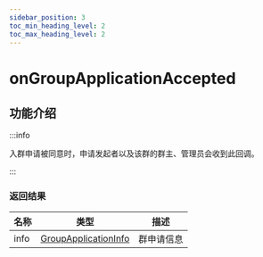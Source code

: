 ```yaml
---
sidebar_position: 3
toc_min_heading_level: 2
toc_max_heading_level: 2
---
```


# onGroupApplicationAccepted

## 功能介绍

:::info

入群申请被同意时，申请发起者以及该群的群主、管理员会收到此回调。

:::

### 返回结果

| 名称 | 类型                                                                   | 描述         |
| ---- | ---------------------------------------------------------------------- | ------------ |
| info | [GroupApplicationInfo](docs/sdks/class/group/groupApplicationInfo.mdx) | 群申请信息 |

